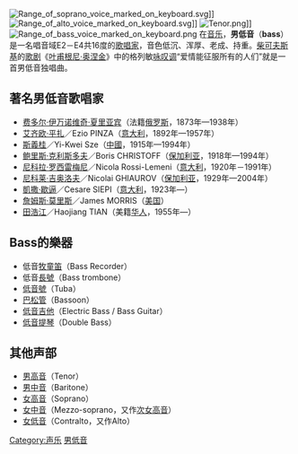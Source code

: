 {{unreferenced|time=2014-09-12T23:03:21+00:00}}
[[File:Range_of_soprano_voice_marked_on_keyboard.svg|thumb]]]]
[[File:Range_of_alto_voice_marked_on_keyboard.svg|thumb]]]]
[[File:Tenor.png|thumb]]]]
[[File:Range_of_bass_voice_marked_on_keyboard.png|thumb]]
在[[音乐|音乐]]，'''男低音'''（'''bass'''）是一名唱音域E2－E4共16度的[[歌唱家|歌唱家]]，音色低沉、浑厚、老成、持重。[[柴可夫斯基|柴可夫斯基]]的[[歌剧|歌剧]]《[[叶甫盖尼·奥涅金_(歌剧)|叶甫根尼·奥涅金]]》中的格列敏[[咏叹调|咏叹调]]“爱情能征服所有的人们”就是一首男低音独唱曲。

== 著名男低音歌唱家 ==
* [[费多尔·伊万诺维奇·夏里亚宾|费多尔·伊万诺维奇·夏里亚宾]]（法籍[[俄罗斯|俄罗斯]]，1873年—1938年）
* [[艾齐欧·平扎|艾齐欧·平扎]]／Ezio PINZA（[[意大利|意大利]]，1892年—1957年）
* [[斯義桂|斯義桂]]／Yi-Kwei Sze（[[中國|中國]]，1915年—1994年）
* [[鲍里斯·克利斯多夫|鲍里斯·克利斯多夫]]／Boris CHRISTOFF（[[保加利亚|保加利亚]]，1918年—1994年）
* [[尼科拉·罗西雷梅尼|尼科拉·罗西雷梅尼]]／Nicola Rossi-Lemeni（[[意大利|意大利]]，1920年－1991年）
* [[尼科莱·吉奥洛夫|尼科莱·吉奥洛夫]]／Nicolai GHIAUROV（[[保加利亚|保加利亚]]，1929年—2004年）
* [[凱撒·歇逼|凱撒·歇逼]]／Cesare SIEPI（[[意大利|意大利]]，1923年—）
* [[詹姆斯·莫里斯|詹姆斯·莫里斯]]／James MORRIS（[[美国|美国]]）
* [[田浩江|田浩江]]／Haojiang TIAN（美籍[[华人|华人]]，1955年—）

== Bass的樂器 ==
* 低音[[牧童笛|牧童笛]]（Bass Recorder）
* 低音[[長號|長號]]（Bass trombone）
* [[低音號|低音號]]（Tuba）
* [[巴松管|巴松管]]（Bassoon）
* [[电贝斯|低音吉他]]（Electric Bass / Bass Guitar）
* [[低音提琴|低音提琴]]（Double Bass）

== 其他声部 ==
* [[男高音|男高音]]（Tenor）
* [[男中音|男中音]]（Baritone）
* [[女高音|女高音]]（Soprano）
* [[女中音|女中音]]（Mezzo-soprano，又作[[次女高音|次女高音]]） 
* [[女低音|女低音]]（Contralto，又作Alto）

[[Category:声乐|Category:声乐]]
[[Category:男低音|]]